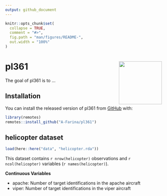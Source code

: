 ```yaml
---
output: github_document
---
```


<!-- README.md is generated from README.Rmd. Please edit that file -->

```r
knitr::opts_chunk$set(
  collapse = TRUE,
  comment = "#>",
  fig.path = "man/figures/README-",
  out.width = "100%"
)
```

# pl361 <img src='man/figures/logo.jpeg' align="right" height="138" />

<!-- badges: start -->
<!-- badges: end -->

The goal of pl361 is to ...

## Installation

You can install the released version of pl361 from [GitHub](https://github.com/A-Farina/pl361) with:

``` r
library(remotes)
remotes::install_github("A-Farina/pl361")
```

## helicopter dataset

```r
load(here::here("data", "helicopter.rda"))
```

This dataset contains `r nrow(helicopter)` observations and `r ncol(helicopter)` variables (`r names(helicopter)`).

**Continuous Variables**

  *   apache: Number of target identifications in the apache aircraft
  *   viper: Number of target identifications in the viper aircraft
